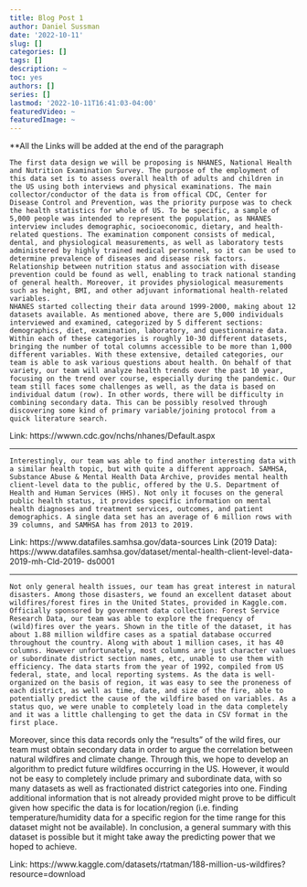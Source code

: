 ```yaml
---
title: Blog Post 1
author: Daniel Sussman
date: '2022-10-11'
slug: []
categories: []
tags: []
description: ~
toc: yes
authors: []
series: []
lastmod: '2022-10-11T16:41:03-04:00'
featuredVideo: ~
featuredImage: ~
---
```


**All the Links will be added at the end of the paragraph

	The first data design we will be proposing is NHANES, National Health and Nutrition Examination Survey. The purpose of the employment of this data set is to assess overall health of adults and children in the US using both interviews and physical examinations. The main collector/conductor of the data is from offical CDC, Center for Disease Control and Prevention, was the priority purpose was to check the health statistics for whole of US. To be specific, a sample of 5,000 people was intended to represent the population, as NHANES interview includes demographic, socioeconomic, dietary, and health-related questions. The examination component consists of medical, dental, and physiological measurements, as well as laboratory tests administered by highly trained medical personnel, so it can be used to determine prevalence of diseases and disease risk factors. Relationship between nutrition status and association with disease prevention could be found as well, enabling to track national standing of general health. Moreover, it provides physiological measurements such as height, BMI, and other adjuvant informational health-related variables.
	NHANES started collecting their data around 1999-2000, making about 12 datasets available. As mentioned above, there are 5,000 individuals interviewed and examined, categorized by 5 different sections: demographics, diet, examination, laboratory, and questionnaire data. Within each of these categories is roughly 10-30 different datasets, bringing the number of total columns accessible to be more than 1,000 different variables. With these extensive, detailed categories, our team is able to ask various questions about health. On behalf of that variety, our team will analyze health trends over the past 10 year, focusing on the trend over course, especially during the pandemic. Our team still faces some challenges as well, as the data is based on individual datum (row). In other words, there will be difficulty in combining secondary data. This can be possibly resolved through discovering some kind of primary variable/joining protocol from a quick literature search.

Link: https://wwwn.cdc.gov/nchs/nhanes/Default.aspx 

-------------------------------------------------------------------------------------------------------------------------------


	Interestingly, our team was able to find another interesting data with a similar health topic, but with quite a different approach. SAMHSA, Substance Abuse & Mental Health Data Archive, provides mental health client-level data to the public, offered by the U.S. Department of Health and Human Services (HHS). Not only it focuses on the general public health status, it provides specific information on mental health diagnoses and treatment services, outcomes, and patient demographics. A single data set has an average of 6 million rows with 39 columns, and SAMHSA has from 2013 to 2019. 


Link: https://www.datafiles.samhsa.gov/data-sources 
Link (2019 Data): https://www.datafiles.samhsa.gov/dataset/mental-health-client-level-data-2019-mh-Cld-2019-
ds0001 

-------------------------------------------------------------------------------------------------------------------------------



	Not only general health issues, our team has great interest in natural disasters. Among those disasters, we found an excellent dataset about wildfires/forest fires in the United States, provided in Kaggle.com. Officially sponsored by government data collection: Forest Service Research Data, our team was able to explore the frequency of (wild)fires over the years. Shown in the title of the dataset, it has about 1.88 million wildfire cases as a spatial database occurred throughout the country. Along with about 1 million cases, it has 40 columns. However unfortunately, most columns are just character values or subordinate district section names, etc, unable to use them with efficiency. The data starts from the year of 1992, compiled from US federal, state, and local reporting systems. As the data is well-organized on the basis of region, it was easy to see the proneness of each district, as well as time, date, and size of the fire, able to potentially predict the cause of the wildfire based on variables. As a status quo, we were unable to completely load in the data completely and it was a little challenging to get the data in CSV format in the first place. 
Moreover, since this data records only the “results” of the wild fires, our team must obtain secondary data in order to argue the correlation between natural wildfires and climate change. Through this, we hope to develop an algorithm to predict future wildfires occurring in the US. However, it would not be easy to completely include primary and subordinate data, with so many datasets as well as fractionated district categories into one. Finding additional information that is not already provided might prove to be difficult given how specific the data is for location/region (i.e. finding temperature/humidity data for a specific region for the time range for this dataset might not be available). In conclusion, a general summary with this dataset is possible but it might take away the predicting power that we hoped to achieve.

Link: https://www.kaggle.com/datasets/rtatman/188-million-us-wildfires?resource=download


